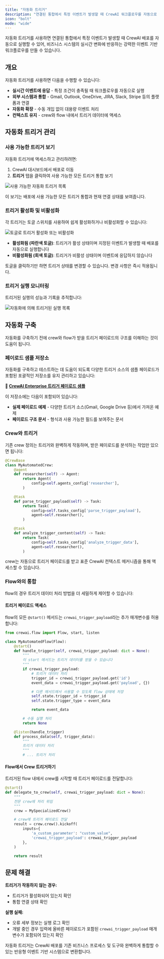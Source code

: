 ```yaml
---
title: "자동화 트리거"
description: "연결된 통합에서 특정 이벤트가 발생할 때 CrewAI 워크플로우를 자동으로 실행합니다"
icon: "bolt"
mode: "wide"
---
```


자동화 트리거를 사용하면 연결된 통합에서 특정 이벤트가 발생할 때 CrewAI 배포를 자동으로 실행할 수 있어, 비즈니스 시스템의 실시간 변화에 반응하는 강력한 이벤트 기반 워크플로우를 만들 수 있습니다.

## 개요

자동화 트리거를 사용하면 다음을 수행할 수 있습니다:

- **실시간 이벤트에 응답** - 특정 조건이 충족될 때 워크플로우를 자동으로 실행
- **외부 시스템과 통합** - Gmail, Outlook, OneDrive, JIRA, Slack, Stripe 등의 플랫폼과 연결
- **자동화 확장** - 수동 개입 없이 대용량 이벤트 처리
- **컨텍스트 유지** - crew와 flow 내에서 트리거 데이터에 액세스

## 자동화 트리거 관리

### 사용 가능한 트리거 보기

자동화 트리거에 액세스하고 관리하려면:

1. CrewAI 대시보드에서 배포로 이동
2. **트리거** 탭을 클릭하여 사용 가능한 모든 트리거 통합 보기

<Frame>
  <img src="/images/enterprise/list-available-triggers.png" alt="사용 가능한 자동화 트리거 목록" />
</Frame>

이 보기는 배포에 사용 가능한 모든 트리거 통합과 현재 연결 상태를 보여줍니다.

### 트리거 활성화 및 비활성화

각 트리거는 토글 스위치를 사용하여 쉽게 활성화하거나 비활성화할 수 있습니다:

<Frame>
  <img src="/images/enterprise/trigger-selected.png" alt="토글로 트리거 활성화 또는 비활성화" />
</Frame>

- **활성화됨 (파란색 토글)**: 트리거가 활성 상태이며 지정된 이벤트가 발생할 때 배포를 자동으로 실행합니다
- **비활성화됨 (회색 토글)**: 트리거가 비활성 상태이며 이벤트에 응답하지 않습니다

토글을 클릭하기만 하면 트리거 상태를 변경할 수 있습니다. 변경 사항은 즉시 적용됩니다.

### 트리거 실행 모니터링

트리거된 실행의 성능과 기록을 추적합니다:

<Frame>
  <img src="/images/enterprise/list-executions.png" alt="자동화에 의해 트리거된 실행 목록" />
</Frame>

## 자동화 구축

자동화를 구축하기 전에 crew와 flow가 받을 트리거 페이로드의 구조를 이해하는 것이 도움이 됩니다.

### 페이로드 샘플 저장소

자동화를 구축하고 테스트하는 데 도움이 되도록 다양한 트리거 소스의 샘플 페이로드가 포함된 포괄적인 저장소를 유지 관리하고 있습니다:

**🔗 [CrewAI Enterprise 트리거 페이로드 샘플](https://github.com/crewAIInc/crewai-enterprise-trigger-payload-samples)**

이 저장소에는 다음이 포함되어 있습니다:

- **실제 페이로드 예제** - 다양한 트리거 소스(Gmail, Google Drive 등)에서 가져온 예제
- **페이로드 구조 문서** - 형식과 사용 가능한 필드를 보여주는 문서

### Crew와 트리거

기존 crew 정의는 트리거와 완벽하게 작동하며, 받은 페이로드를 분석하는 작업만 있으면 됩니다:

```python
@CrewBase
class MyAutomatedCrew:
    @agent
    def researcher(self) -> Agent:
        return Agent(
            config=self.agents_config['researcher'],
        )

    @task
    def parse_trigger_payload(self) -> Task:
        return Task(
            config=self.tasks_config['parse_trigger_payload'],
            agent=self.researcher(),
        )

    @task
    def analyze_trigger_content(self) -> Task:
        return Task(
            config=self.tasks_config['analyze_trigger_data'],
            agent=self.researcher(),
        )
```

crew는 자동으로 트리거 페이로드를 받고 표준 CrewAI 컨텍스트 메커니즘을 통해 액세스할 수 있습니다.

### Flow와의 통합

flow의 경우 트리거 데이터 처리 방법을 더 세밀하게 제어할 수 있습니다:

#### 트리거 페이로드 액세스

flow의 모든 `@start()` 메서드는 `crewai_trigger_payload`라는 추가 매개변수를 허용합니다:

```python
from crewai.flow import Flow, start, listen

class MyAutomatedFlow(Flow):
    @start()
    def handle_trigger(self, crewai_trigger_payload: dict = None):
        """
        이 start 메서드는 트리거 데이터를 받을 수 있습니다
        """
        if crewai_trigger_payload:
            # 트리거 데이터 처리
            trigger_id = crewai_trigger_payload.get('id')
            event_data = crewai_trigger_payload.get('payload', {})

            # 다른 메서드에서 사용할 수 있도록 flow 상태에 저장
            self.state.trigger_id = trigger_id
            self.state.trigger_type = event_data

            return event_data

        # 수동 실행 처리
        return None

    @listen(handle_trigger)
    def process_data(self, trigger_data):
        """
        트리거 데이터 처리
        """
        # ... 트리거 처리
```

#### Flow에서 Crew 트리거하기

트리거된 flow 내에서 crew를 시작할 때 트리거 페이로드를 전달합니다:

```python
@start()
def delegate_to_crew(self, crewai_trigger_payload: dict = None):
    """
    전문 crew에 처리 위임
    """
    crew = MySpecializedCrew()

    # crew에 트리거 페이로드 전달
    result = crew.crew().kickoff(
        inputs={
            'a_custom_parameter': "custom_value",
            'crewai_trigger_payload': crewai_trigger_payload
        },
    )

    return result
```

## 문제 해결

**트리거가 작동하지 않는 경우:**
- 트리거가 활성화되어 있는지 확인
- 통합 연결 상태 확인

**실행 실패:**
- 오류 세부 정보는 실행 로그 확인
- 개발 중인 경우 입력에 올바른 페이로드가 포함된 `crewai_trigger_payload` 매개변수가 포함되어 있는지 확인

자동화 트리거는 CrewAI 배포를 기존 비즈니스 프로세스 및 도구와 완벽하게 통합할 수 있는 반응형 이벤트 기반 시스템으로 변환합니다.
